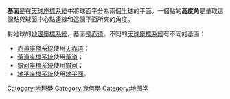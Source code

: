 '''基面'''是在[[天球座標系統|天球座標系統]]中將球面平分為兩個[[半球|半球]]的平面。一個點的'''高度角'''是量取這個點與球面中心點連線和這個平面所夾的角度。

對地球的[[地理座標系統|地理座標系統]]，基面是[[赤道|赤道]]。不同的[[天球座標系統|天球座標系統]]有不同的基面：

* [[赤道座標系統|赤道座標系統]]使用[[天赤道|天赤道]]；
* [[黃道座標系統|黃道座標系統]]使用[[黃道|黃道]]；
* [[銀河座標系統|銀河座標系統]]使用[[銀河|銀河]]；
* [[地平坐標系|地平座標系統]]使用[[地平線|地平面]]。

{{天文小作品}}

{{天球坐标}}

[[Category:地理學|Category:地理學]]
[[Category:幾何學|Category:幾何學]]
[[Category:地图学|Category:地图学]]
